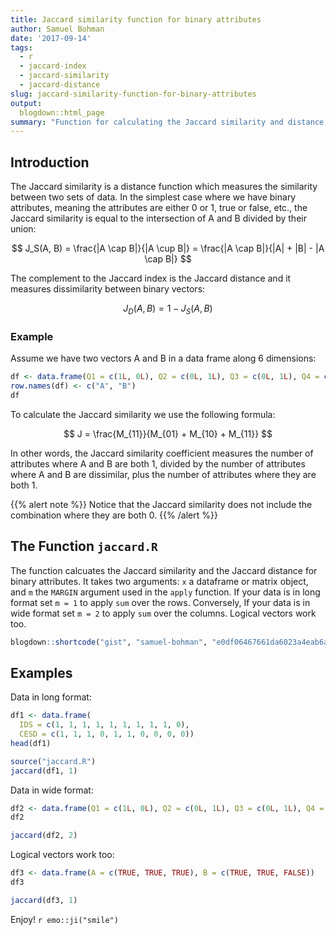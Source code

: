 ```yaml
---
title: Jaccard similarity function for binary attributes
author: Samuel Bohman
date: '2017-09-14'
tags:
  - r
  - jaccard-index
  - jaccard-similarity
  - jaccard-distance
slug: jaccard-similarity-function-for-binary-attributes
output:
  blogdown::html_page
summary: "Function for calculating the Jaccard similarity and distance coefficients for binary attributes."
---
```


## Introduction

The Jaccard similarity is a distance function which measures the similarity between two sets of data. In the simplest case where we have  binary attributes, meaning the attributes are either 0 or 1, true or false, etc., the Jaccard similarity is equal to the intersection of A and B divided by their union: 

$$
J_S(A, B) = \frac{|A \cap B|}{|A \cup B|} = \frac{|A \cap B|}{|A| + |B| - |A \cap B|}
$$

The complement to the Jaccard index is the Jaccard distance and it measures dissimilarity between binary vectors: 

$$
J_D(A, B) = 1 - J_S(A, B)
$$

### Example 
Assume we have two vectors A and B in a data frame along 6 dimensions: 

```r
df <- data.frame(Q1 = c(1L, 0L), Q2 = c(0L, 1L), Q3 = c(0L, 1L), Q4 = c(1L, 0L), Q5 = c(1L, 1L), Q6 = c(0L, 0L))
row.names(df) <- c("A", "B")
df
```

To calculate the Jaccard similarity we use the following formula: 

$$
J = \frac{M_{11}}{M_{01} + M_{10} + M_{11}}
$$

In other words, the Jaccard similarity coefficient measures the number of attributes where A and B are both 1, divided by the number of attributes where A and B are dissimilar, plus the number of attributes where they are both 1. 

{{% alert note %}}
Notice that the Jaccard similarity does not include the combination where they are both 0. 
{{% /alert %}}

## The Function `jaccard.R`

The function calcuates the Jaccard similarity and the Jaccard distance for binary attributes. It takes two arguments: `x` a dataframe or matrix object, and `m` the `MARGIN` argument used in the `apply` function. If your data is in long format set `m = 1` to apply `sum` over the rows. Conversely, If your data is in wide format set `m = 2` to apply `sum` over the columns. Logical vectors work too. 

```r
blogdown::shortcode("gist", "samuel-bohman", "e0df06467661da6023a4eab6ab06e791")
```

## Examples

Data in long format: 

```r
df1 <- data.frame(
  IDS = c(1, 1, 1, 1, 1, 1, 1, 1, 1, 0), 
  CESD = c(1, 1, 1, 0, 1, 1, 0, 0, 0, 0))
head(df1)
```

```r
source("jaccard.R")
jaccard(df1, 1)
```

Data in wide format: 

```r
df2 <- data.frame(Q1 = c(1L, 0L), Q2 = c(0L, 1L), Q3 = c(0L, 1L), Q4 = c(1L, 0L), Q5 = c(1L, 1L))
df2
```

```r
jaccard(df2, 2)
```

Logical vectors work too: 

```r
df3 <- data.frame(A = c(TRUE, TRUE, TRUE), B = c(TRUE, TRUE, FALSE))
df3
```

```r
jaccard(df3, 1)
```

Enjoy! `r emo::ji("smile")`

